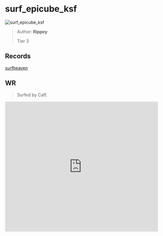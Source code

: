 
# surf_epicube_ksf

![surf_epicube_ksf](https://raw.githubusercontent.com/Sayt123/SurfMapPics/Maps-and-bonuses/csgo/surf_epicube_ksf.jpg)

> Author: **Rippey**
>
> Tier 3

## Records

[surfheaven](https://surfheaven.eu/map/surf_epicube_ksf)

## WR

> Surfed by Caff.

<iframe
width="100%"
height="430"
src="https://www.youtube.com/embed/D8YgEoDaVz4"
frameborder="0"
allow="accelerometer; autoplay; clipboard-write; encrypted-media; gyroscope; picture-in-picture"
allowFullScreen
/>

```md

[Surf Timer] - Caff finished in 00:34:39 (WR -00:00:24). Improving by 00:00:25
[Surf Timer] - Caff beat the map record! Rank: 1/1115

Previous WR holder: rulldar


```
                